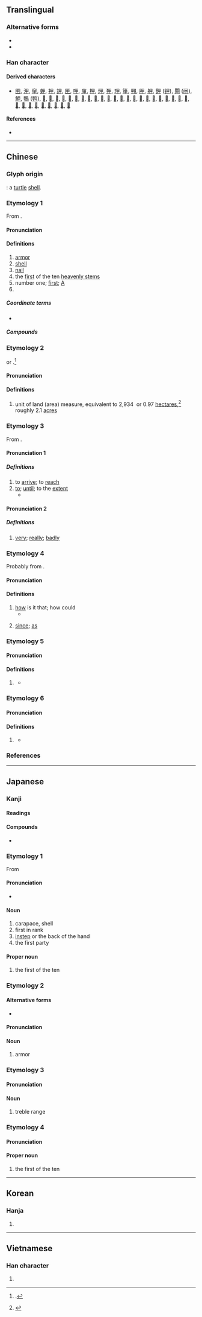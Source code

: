 {{also|田|申|由}}
{{character info/new}}
==Translingual==
{{stroke order|type=animate}}

===Alternative forms===
* {{l|mul|𠇚}}
* {{l|mul|𡴌}}

===Han character===
{{Han char|rn=102|rad=田|as=00|sn=5|four=60500|canj=WL|ids=⿻囗十}}

====Derived characters====
* [[㘡]], [[㳌]], [[䆘]], [[䖬]], [[䘥]], [[䛅]], [[匣]], [[呷]], [[庘]], [[柙]], [[炠]], [[狎]], [[玾]], [[笚]], [[翈]], [[胛]], [[舺]], [[鉀]] ([[钾]]), [[閘]] ([[闸]]), [[魻]], [[鴨]] ([[鸭]]), [[𠇺]], [[𠒛]], [[𠖹]], [[𡊠]], [[𡭵]], [[𢦦]], [[𢼓]], [[𣢗]], [[𣫹]], [[𤙇]], [[𤱋]], [[𤱢]], [[𤱣]], [[𤲍]], [[𤲰]], [[𤳅]], [[𤳵]], [[𤵭]], [[𥑐]], [[𥩫]], [[𦭖]], [[𧆥]], [[𧿵]], [[𨒇]], [[𨸺]], [[𩂘]], [[𩚲]], [[𩲳]], [[𩿼]], [[𪀋]], [[𪀌]], [[𪚧]]

====References====
* {{Han ref|kx=0758.010|dkj=21725|dj=1167.030|hdz=42525.010|uh=7532|ud=30002|bh=A5D2|bd=42450}}

----

==Chinese==

===Glyph origin===
{{Han etyl}}
{{liushu|p}}: a [[turtle]] [[shell]].

{{etystub|zh}}
{{attention|zh|there are too many theories out there}}

===Etymology 1===
{{zh-forms|alt=𠇚,𡴌,𤰒,鉀}}
From {{inh|zh|sit-pro|*krap||shell; shield}}.

====Pronunciation====
{{zh-pron
|m=jiǎ
|m-s=
|c=gaap3
|c-t=
|g=
|h=pfs=kap
|j=
|mb=gă
|md=
|mn=kah/kap
|mn_note=kah - vernacular; kap - literary
|mn-t=gah4
|w=
|x=
|mc=y
|oc=y
|ma=Zh-jia.ogg
|cat=n,a,pn
}}

====Definitions====
{{zh-hanzi}}

# [[armor]]
# [[shell]]
# [[nail]] {{gloss|plate at the end of fingers and toes}}
# the [[first]] of the ten [[heavenly stem]]s
# number one; [[first]]; [[A]]
# {{surname|lang=zh}}

=====Coordinate terms=====
* {{list:heavenly stems/zh}}

=====Compounds=====
{{zh-der|腳甲|鎧甲|指甲|盔甲|甲A|甲B|甲子|甲醇鈉|甲基苯駢三氮唑|甲基硅油|甲基環硅氧烷|甲基磺酸|甲基磺酰胺|甲醚|甲醛|甲酸|甲酸鉀|甲酸鈉|甲酸乙酯|甲烷|甲烷氯化物|一甲子|一鱗半甲|一鱗片甲|丁甲山|三甲|三鹵甲烷|三鼎甲|丘逢甲|丟盔卸甲|丟盔撩甲|丟盔棄甲|令甲|伏甲|佛指甲|保甲法|修指甲|倒戈卸甲|偃兵息甲|六十甲子|六甲|兵甲|卷甲|卸甲|同甲|唐猊鎧甲|地方火甲|堅甲利兵|大甲|大甲溪|大甲蓆|天甲經|太甲|奇門遁甲|孔甲|宮甲|富甲一方|富甲天下|寸甲不留|帶甲|帶甲之勞|平頭甲子|年甲|年近花甲|慣甲|披甲|拋戈卸甲|拋戈棄甲|指甲剪|指甲套兒|指甲油|指甲花|指甲草|按甲休兵|按甲寢兵|捲甲重來|擐甲|擐甲執兵|擐甲執銳|擐甲披袍|擐甲持戈|擐甲揮戈|擐甲操戈|整手甲|束甲|枕戈坐甲|枕戈寢甲|某甲|案兵束甲|棄甲|棄甲拋戈|棄甲曳兵|比甲|河亶甲|火甲|灰指甲|爪甲|爪甲點金|片甲不回|片甲不存|片甲不留|片甲無存|片鱗碎甲|犀甲|甲乙|甲兵|甲冑|甲午戰爭|甲卒|甲吏|甲士|甲夜|甲天下|甲帳|甲族|甲板|甲榜|甲殼|甲狀腺|甲狀腺素|甲狀腺腫|甲狀軟骨|甲申之役|甲科|甲第|甲第星羅|甲第連雲|甲等|甲等特考|甲級戰犯|甲級流氓|甲苯|甲蟲|甲裳|甲酚|甲醇|甲長|甲門|甲頭|甲館|甲馬|甲骨學|甲骨文|甲魚|登上甲|登甲第|發甲|皮膚甲錯|眉甲|科甲|積甲山齊|穿山甲|穿甲彈|簸箕甲|納甲|組甲|總甲|繕甲厲兵|繕甲治兵|羊蹄甲|義甲|胸中甲兵|胸有甲兵|胸甲|腹有鱗甲|花甲|花甲之年|莩甲|虎甲蟲|蜩甲|衣甲|被甲|被甲兵|裝甲|裝甲兵|裝甲車|裝甲部隊|解兵釋甲|解甲|解甲休兵|解甲休士|解甲倒戈|解甲投戈|解甲歸田|解甲釋兵|解衣卸甲|貴甲子|趾甲|身懷六甲|躬擐甲冑|逢甲大學|遁甲|金甲|銀甲|鎖子甲|鐵甲|鐵甲武士|鐵甲蟲|鐵甲車|霸王卸甲|鞍甲|韜戈卷甲|風兵草甲|飛行甲板|馬甲|馬甲子|高甲戲|魁甲|鱗甲|麻六甲|黃甲|鼎甲|龜甲}}

===Etymology 2===
{{zh-forms}}
{{bor|zh|nl|akker||field|withtext=1}} or {{m|nl|morgen||morning}}.<ref name=Andrade>{{cite-book|last=Andrade|first=Tonio|title=How Taiwan Became Chinese: Dutch, Spanish and Han Colonization in the Seventeenth Century|publisher=Columbia University Press|year=2005|chapter=Appendix A: Weights, Measures, and Exchange Rates|chapterurl=http://www.gutenberg-e.org/andrade/appA.html|isbn=9780231503686}}.</ref>

====Pronunciation====
{{zh-pron
|m=jiǎ
|c=
|h=pfs=kap
|mn=kah
|dial=n
|ma=Zh-jia.ogg
|cat=n
}}

====Definitions====
{{zh-hanzi}}

# {{lb|zh|Taiwan}} unit of land (area) measure, equivalent to 2,934&nbsp;{{zh-l|坪}} or 0.97&nbsp;[[hectare]]s,<ref>{{thcwd|1857}}</ref> roughly 2.1&nbsp;[[acre]]s

===Etymology 3===
{{zh-forms|alt=𢓜,徦,到}}
From {{zh-l|到|kàu}}.

====Pronunciation 1====
{{zh-pron
|mn=kah
|dial=n
|cat=a,part
}}

=====Definitions=====
{{zh-hanzi}} {{tcx|Min Nan|lang=zh}}

# to [[arrive]]; to [[reach]]
# [[to]]; [[until]]; to the [[extent]]
#* {{zh-x|阮{Gún} 將{chiong} 青春 嫁 佇\置{tī} 恁兜，阮{gún} 對 少年 綴\跟{tòe} 你 綴\跟{tòe} 甲 老。|I married my youthfulness to you; I followed you from my youth '''till''' I'm old.|TW|ref={{w2|zh|江蕙}} ({{w|Jody Chiang}}), {{w2|zh|家後_(歌曲)|家後}} (Wife)}}

====Pronunciation 2====
{{zh-pron
|mn=xm,qz:ka̍h
|dial=n
|cat=adv
}}

=====Definitions=====
{{zh-hanzi}}

# {{lb|zh|Xiamen|&|Quanzhou|_|Min Nan}} [[very]]; [[really]]; [[badly]]

===Etymology 4===
Probably from {{zh-l|敢|kám, káⁿ}}.

====Pronunciation====
{{zh-pron
|mn=kah
|dial=n
|cat=con
}}

====Definitions====
{{zh-hanzi}} {{tcx|Min Nan|lang=zh}}

# [[how]] is it that; how could
#* {{zh-x|港邊{piⁿ} 的 風 將{chiong} 阮{gún} 的 目屎 吹 焦\乾{ta}，卡拉OK 甲 點 一 塊 快樂 的 演歌{kah}？|The wind at the harbourside blows my tears dry; '''how could''' the karaoke choose a happy enka?|TW|ref={{w2|zh|詹雅雯}}, {{lang|zh|單身的演歌}}}}
# {{lb|zh|Taiwan}} [[since]]; [[as]]

===Etymology 5===
{{zh-forms}}

====Pronunciation====
{{zh-pron
|mn=kah
|dial=n
|cat=con,prep
}}

====Definitions====
{{zh-hanzi}}

# {{lb|zh|Min Nan}} {{zh-alt-form|佮|and; with|tr=kah, kap}}
#* {{zh-x|山珍海味，啤{bì}露{lù} 甲 威士忌{kī}，咱 坐 予\乎{hō͘} 圓圓，逐家\大{ta̍k}家{ke} 大 趁錢\賺{thàn}錢。|A feast of great food, beer '''and''' whisky, let's sit around and earn big money.|TW|ref={{w2|zh|張秀卿}} (Chang Hsiu-ching), {{lang|zh|加油}} (Gan Ba-De)}}

===Etymology 6===

====Pronunciation====
{{zh-pron
|mn=kā
|dial=n
|cat=prep
}}

====Definitions====
{{zh-hanzi}}

# {{lb|zh|Min Nan}} {{zh-alt-form|共|tr=kā}}
#* {{zh-x|我 欲 甲{kā} 你 攬牢{tiâu}牢{tiâu}，因為 驚 你 半暝{mî}-啊{á} 𬦰\爬{peh} %起來 哭。|I want to hug you tight because I fear that you will get up and cry.|TW|ref={{w2|zh|江蕙}} ({{w|Jody Chiang}}), {{lang|zh|甲你攬牢牢}}}}

===References===
<references/>

----

==Japanese==

===Kanji===
{{ja-kanji|grade=c|rs=田00}}

====Readings====
{{ja-readings
|goon=きょう<けふ
|kanon=こう<かふ
|kanyoon=かん
|kun=よろい-<よろひ-, つめ, きのえ
}}

====Compounds====
* {{ja-r|甲虫|こうちゅう}}

===Etymology 1===
{{ja-kanjitab|こう|yomi=o}}
From {{der|ja|ltc|tr=kæp|甲|sort=こう}}

====Pronunciation====
{{ja-pron|acc=1|y=ko|こう}}
* {{hmp|lang=ja|鸛|公|爻|功|巧|交|行|劫|孝|更|抗|効|幸|庚|侯|紅|香|候|校|貢|項|項|綱|稿|蝗|蝗|薨|講|恋う|請う|乞う|恍|皎|斯う|sort=こう}}

====Noun====
{{ja-noun|こう|hhira=かふ}}

# carapace, shell
# first in rank
# [[instep]] or the back of the hand
# the first party

====Proper noun====
{{wp|lang=ja}}
{{ja-pos|proper|こう}}

# the first of the ten {{w|Celestial stem|Heavenly Stems}}

{{topics|ja|Heavenly Stems|sort=こう}}

===Etymology 2===
{{ja-kanjitab|よろい|yomi=k}}
{{rfe|ja}}

====Alternative forms====
* {{ja-l|鎧}}

====Pronunciation====
{{ja-pron|acc=0|よろい|y=k}}

====Noun====
{{ja-noun|よろい|hhira=よろひ}}

# armor

===Etymology 3===
{{ja-kanjitab|かん|yomi=kan}}
{{rfe|ja}}

====Pronunciation====
{{ja-pron|acc=0|かん|y=ky}}

====Noun====
{{ja-noun|かん}}

# treble range

===Etymology 4===
{{ja-kanjitab|きのえ|yomi=k}}
{{com|ja|木|の|兄|tr1=Ki|t1={{w|Wood (Wu Xing)|Wood}}|pos1=one of the {{w|Wu Xing|Five Elements}}|tr2=no|pos2=attributive marker|tr3=e|t3=[[elder brother]]|sort=きのえ}}

====Pronunciation====
{{ja-pron|acc=0|y=k|きのえ}}

====Proper noun====
{{ja-pos|proper|きのえ}}

# the first of the ten {{w|Celestial stem|Heavenly Stems}}

{{cln|ja|words with multiple readings}}

----

==Korean==

===Hanja===
{{ko-hanja|hangeul=갑|eumhun=|rv=gap|mr=kap|y=kap}}

# {{defn|lang=ko|sort=田00}}

----

==Vietnamese==

===Han character===
{{vi-hantu|[[giáp]], [[giẹp]], [[kép]], [[nháp]], [[ráp]]|rs=田00}}

# {{defn|lang=vi|sort=田00}}